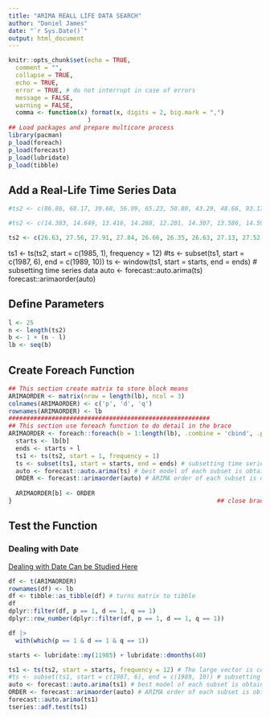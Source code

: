 ```yaml
---
title: "ARIMA REALL LIFE DATA SEARCH"
author: "Daniel James"
date: "`r Sys.Date()`"
output: html_document
---
```


```r
knitr::opts_chunk$set(echo = TRUE,
  comment = "",
  collapse = TRUE,
  echo = TRUE,
  error = TRUE, # do not interrupt in case of errors
  message = FALSE,
  warning = FALSE,
  comma <- function(x) format(x, digits = 2, big.mark = ",")
                      )
## Load packages and prepare multicore process
library(pacman)
p_load(foreach)
p_load(forecast)
p_load(lubridate)
p_load(tibble)
```

## Add a Real-Life Time Series Data

```r
#ts2 <- c(86.86, 68.17, 39.68, 56.99, 65.23, 50.80, 43.29, 48.66, 93.17, 97.98, 94.05, 94.88, 79.48, 61.95, 99.67, 72.34, 66.05, 56.64, 41.51, 31.08, 26.19, 25.98, 30.38, 19.35, 14.42, 20.61, 22.12, 18.43, 17.20, 18.43, 20.58, 21.54, 24.53, 19.64, 15.97, 19.20)

#ts2 <- c(14.383, 14.649, 13.416, 14.288, 12.201, 14.307, 13.586, 14.592, 16.660, 15.332, 12.884, 12.296, 12.201, 10.873, 11.290, 12.049, 13.435, 14.137, 13.852, 14.213, 12.562, 14.801, 16.812, 15.427, 17.268, 15.427, 16.869, 15.712, 14.080, 15.408, 16.471, 17.268, 16.679, 17.116, 16.357, 15.863, 14.991, 13.776, 13.890, 15.787)

ts2 <- c(26.63, 27.56, 27.91, 27.84, 26.66, 26.35, 26.63, 27.13, 27.52, 28.29, 29.18, 26.75, 22.33, 16.38, 12.77, 11.89, 13.49, 11.95, 9.88, 13.42, 14.03, 14.01, 14.47, 15.44, 18.1, 17.28, 17.74, 18.05, 18.41, 18.71, 19.62, 18.88, 18.32, 18.63, 17.87, 6.77, 16.5, 15.9, 14.86, 16.42, 16.36, 15.49, 14.47, 14.57, 13.22, 12.23, 12.53, 14.68, 16.45, 16.52, 18.1, 19.39, 18.22, 17.8, 17.67, 16.87, 17.69, 18.41, 18.38, 19.37, 20.59, 19.68, 18.12, 16.32, 16.21, 14.93, 16.81, 26.54, 33.62, 34.85, 31.54, 26.6 , 22.81, 18.53, 18.21, 18.49, 18.72, 17.78, 19.02, 19.3, 19.95, 21.56, 20.41, 17.63, 17.52, 17.65, 17.35, 18.65, 19.52, 20.88, 20.18, 19.62, 20.19, 20.04, 18.9, 17.93, 17.24, 18.23, 18.5, 18.44, 18.17, 17.37, 16.37, 16.43, 15.8, 16.44, 15.09, 13.36, 14.17, 13.75, 13.69, 15.15, 16.43, 17.23, 18.04, 16.98, 16.13, 16.48, 17.2, 16.13, 16.88, 17.44, 17.35, 18.77, 18.43, 17.33, 16.06, 16.49, 16.77, 16.18, 16.82, 17.93, 17.79, 17.69, 19.46, 20.78, 19.12, 18.56, 19.56, 20.19, 22.14, 23.43, 22.25, 23.51, 23.29, 20.54, 19.42, 17.98, 19.47, 18.02, 18.45, 18.79, 18.73, 20.12, 19.16, 17.24, 15.07, 14.18, 13.24, 13.39, 13.97, 12.48, 12.72, 12.49, 13.8, 13.26, 11.88, 10.41, 11.32, 10.75, 12.86, 15.73, 16.12, 16.24, 18.75, 20.21, 22.37, 22.19, 24.22, 25.01, 25.21, 27.15, 27.49, 23.45, 27.23, 29.62, 28.16, 29.41, 32.08, 31.4, 32.33, 25.28, 25.95, 27.24, 25.02, 25.66, 27.55, 26.97, 24.8, 25.81, 25.03, 20.73, 18.69, 18.52, 19.15, 19.98, 23.64, 25.43, 25.69, 24.49, 25.75, 26.78, 28.28, 27.53, 24.79, 27.89, 30.77, 32.88, 30.36, 25.49, 26.06, 27.91, 28.59, 29.68, 26.88, 29.01, 29.12, 29.95, 31.4, 31.32, 33.67, 33.71, 37.63, 35.54, 37.93, 42.08, 41.65, 46.87, 42.23, 39.09, 42.89, 44.56, 50.93, 50.64, 47.81, 53.89, 56.37, 61.87, 61.65, 58.19, 54.98, 56.47, 62.36, 59.71, 60.93, 68, 68.61, 68.29, 72.51, 71.81, 61.97, 57.95, 58.13, 61, 53.4, 57.58, 60.6, 65.1, 65.1, 68.19, 73.67, 70.13, 76.91, 82.15, 91.27, 89.43, 90.82, 93.75, 101.84, 109.05, 122.77, 131.52, 132.55, 114.57, 99.29, 72.69, 54.04, 41.53, 43.91, 41.76, 46.95, 50.28, 58.1, 69.13, 64.65, 71.63, 68.38, 74.08, 77.56, 74.88, 77.12, 74.72, 79.3, 84.14, 75.54, 74.73, 74.52, 75.88, 76.11, 81.72, 84.53, 90.07, 92.66, 97.73, 108.65, 116.32, 108.18, 105.85, 107.88, 100.45, 100.83, 99.92, 105.36, 104.26, 106.89, 112.7, 117.79, 113.75, 104.16, 90.73,  96.75, 105.28, 106.32, 103.39, 101.17, 101.17, 105.04, 107.66, 102.61, 98.85, 99.35, 99.74, 105.21, 108.06, 108.78, 105.46, 102.58, 105.49, 102.25, 104.82, 104.04, 104.94, 105.73, 108.37, 105.22, 100.05, 95.89, 86.13, 76.96, 60.55, 47.45, 54.93, 53.83, 57.42, 62.5, 61.3, 54.43, 45.73, 46.29, 46.96, 43.13, 36.56, 29.92, 31.05, 37.34, 40.75, 45.98, 47.69, 44.22, 40, 46.21)
```

ts1 <- ts(ts2, start = c(1985, 1), frequency = 12)
#ts <- subset(ts1, start = c(1987, 6), end = c(1989, 10))
ts <- window(ts1, start = starts, end = ends) # subsetting time series data
auto <- forecast::auto.arima(ts)
forecast::arimaorder(auto)

## Define Parameters

```r

l <- 25
n <- length(ts2)
b <- 1 + (n - l)
lb <- seq(b)
```
## Create Foreach Function
```r

## This section create matrix to store block means
ARIMAORDER <- matrix(nrow = length(lb), ncol = 3)
colnames(ARIMAORDER) <- c('p', 'd', 'q')
rownames(ARIMAORDER) <- lb
########################################################
## This section use foreach function to do detail in the brace
ARIMAORDER <- foreach::foreach(b = 1:length(lb), .combine = 'cbind', .packages = "foreach") %do% {
  starts <- lb[b]
  ends <- starts + l
  ts1 <- ts(ts2, start = 1, frequency = 1)
  ts <- subset(ts1, start = starts, end = ends) # subsetting time series data
  auto <- forecast::auto.arima(ts) # best model of each subset is obtained
  ORDER <- forecast::arimaorder(auto) # ARIMA order of each subset is obtained
  
  ARIMAORDER[b] <- ORDER
}                                                         ## close brace foreach
```

## Test the Function

### Dealing with Date

[Dealing with Date Can be Studied Here](https://rstudio-pubs-static.s3.amazonaws.com/627576_c450b47cccbe46fbbf1daa713c9bd1bf.html)

```r
df <- t(ARIMAORDER)
rownames(df) <- lb
df <- tibble::as_tibble(df) # turns matrix to tibble
df
dplyr::filter(df, p == 1, d == 1, q == 1)
dplyr::row_number(dplyr::filter(df, p == 1, d == 1, q == 1))

df |>
  with(which(p == 1 & d == 1 & q == 1))

starts <- lubridate::my(11985) + lubridate::dmonths(40)

ts1 <- ts(ts2, start = starts, frequency = 12) # The large vector is coaxed to time series data
#ts <- subset(ts1, start = c(1987, 6), end = c(1989, 10)) # subsetting time series data
auto <- forecast::auto.arima(ts1) # best model of each subset is obtained
ORDER <- forecast::arimaorder(auto) # ARIMA order of each subset is obtained
forecast::auto.arima(ts1)
tseries::adf.test(ts1)
```
